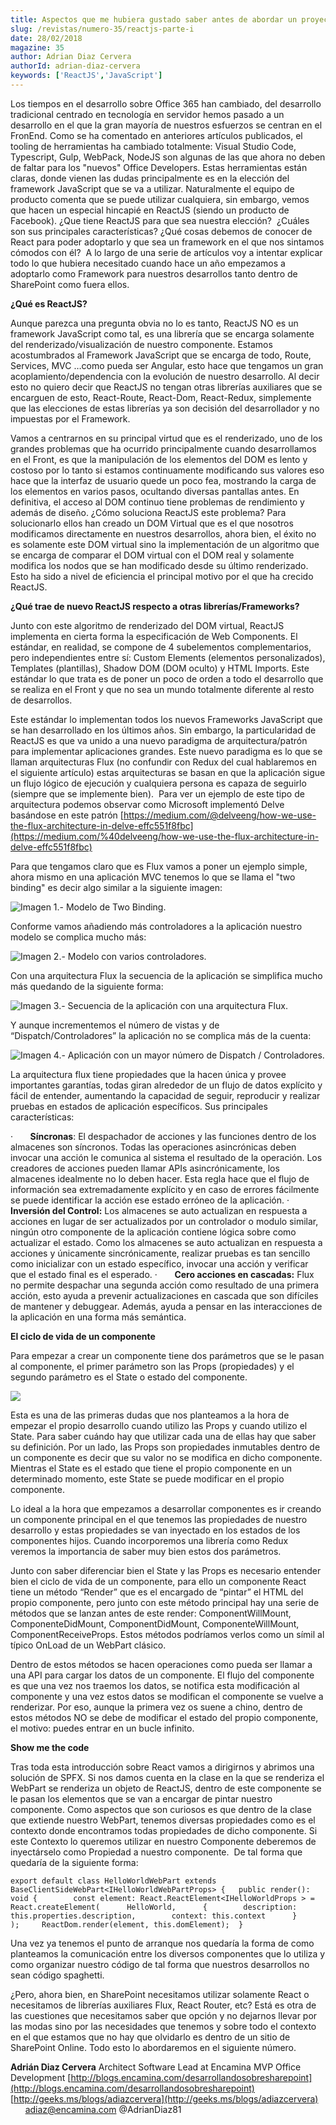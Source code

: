 ```yaml
---
title: Aspectos que me hubiera gustado saber antes de abordar un proyecto de ReactJS - Parte I
slug: /revistas/numero-35/reactjs-parte-i
date: 28/02/2018
magazine: 35
author: Adrian Diaz Cervera
authorId: adrian-diaz-cervera
keywords: ['ReactJS','JavaScript']
---
```






Los tiempos en el desarrollo sobre Office 365 han cambiado, del desarrollo tradicional centrado en tecnología en servidor hemos pasado a un desarrollo en el que la gran mayoría de nuestros esfuerzos se centran en el FronEnd. Como se ha comentado en anteriores artículos publicados, el tooling de herramientas ha cambiado totalmente: Visual Studio Code, Typescript, Gulp, WebPack, NodeJS son algunas de las que ahora no deben de faltar para los "nuevos" Office Developers. Estas herramientas están claras, donde vienen las dudas principalmente es en la elección del framework JavaScript que se va a utilizar. Naturalmente el equipo de producto comenta que se puede utilizar cualquiera, sin embargo, vemos que hacen un especial hincapié en ReactJS (siendo un producto de Facebook). ¿Que tiene ReactJS para que sea nuestra elección?  ¿Cuáles son sus principales características? ¿Qué cosas debemos de conocer de React para poder adoptarlo y que sea un framework en el que nos sintamos cómodos con él?  A lo largo de una serie de artículos voy a intentar explicar todo lo que hubiera necesitado cuando hace un año empezamos a adoptarlo como Framework para nuestros desarrollos tanto dentro de SharePoint como fuera ellos.

**¿Qué es ReactJS?**

Aunque parezca una pregunta obvia no lo es tanto, ReactJS NO es un framework JavaScript como tal, es una librería que se encarga solamente del renderizado/visualización de nuestro componente. Estamos acostumbrados al Framework JavaScript que se encarga de todo, Route, Services, MVC …como pueda ser Angular, esto hace que tengamos un gran acoplamiento/dependencia con la evolución de nuestro desarrollo. Al decir esto no quiero decir que ReactJS no tengan otras librerías auxiliares que se encarguen de esto, React-Route, React-Dom, React-Redux, simplemente que las elecciones de estas librerías ya son decisión del desarrollador y no impuestas por el Framework.

Vamos a centrarnos en su principal virtud que es el renderizado, uno de los grandes problemas que ha ocurrido principalmente cuando desarrollamos en el Front, es que la manipulación de los elementos del DOM es lento y costoso por lo tanto si estamos continuamente modificando sus valores eso hace que la interfaz de usuario quede un poco fea, mostrando la carga de los elementos en varios pasos, ocultando diversas pantallas antes. En definitiva, el acceso al DOM continuo tiene problemas de rendimiento y además de diseño. ¿Cómo soluciona ReactJS este problema? Para solucionarlo ellos han creado un DOM Virtual que es el que nosotros modificamos directamente en nuestros desarrollos, ahora bien, el éxito no es solamente este DOM virtual sino la implementación de un algoritmo que se encarga de comparar el DOM virtual con el DOM real y solamente modifica los nodos que se han modificado desde su último renderizado. Esto ha sido a nivel de eficiencia el principal motivo por el que ha crecido ReactJS.

**¿Qué trae de nuevo ReactJS respecto a otras librerías/Frameworks?**

Junto con este algoritmo de renderizado del DOM virtual, ReactJS implementa en cierta forma la especificación de Web Components. El estándar, en realidad, se compone de 4 subelementos complementarios, pero independientes entre sí: Custom Elements (elementos personalizados), Templates (plantillas), Shadow DOM (DOM oculto) y HTML Imports. Este estándar lo que trata es de poner un poco de orden a todo el desarrollo que se realiza en el Front y que no sea un mundo totalmente diferente al resto de desarrollos.

Este estándar lo implementan todos los nuevos Frameworks JavaScript que se han desarrollado en los últimos años. Sin embargo, la particularidad de ReactJS es que va unido a una nuevo paradigma de arquitectura/patrón para implementar aplicaciones grandes. Este nuevo paradigma es lo que se llaman arquitecturas Flux (no confundir con Redux del cual hablaremos en el siguiente artículo) estas arquitecturas se basan en que la aplicación sigue un flujo lógico de ejecución y cualquiera persona es capaza de seguirlo (siempre que se implemente bien).  Para ver un ejemplo de este tipo de arquitectura podemos observar como Microsoft implementó Delve basándose en este patrón [https://medium.com/@delveeng/how-we-use-the-flux-architecture-in-delve-effc551f8fbc](https://medium.com/%40delveeng/how-we-use-the-flux-architecture-in-delve-effc551f8fbc)

Para que tengamos claro que es Flux vamos a poner un ejemplo simple, ahora mismo en una aplicación MVC tenemos lo que se llama el "two binding" es decir algo similar a la siguiente imagen:

![Imagen 1.- Modelo de Two Binding.](../../../images/numero35/reactjs-parte-i/image1.png)

Conforme vamos añadiendo más controladores a la aplicación nuestro modelo se complica mucho más:

![Imagen 2.- Modelo con varios controladores.](../../../images/numero35/reactjs-parte-i/image2.png)

Con una arquitectura Flux la secuencia de la aplicación se simplifica mucho más quedando de la siguiente forma:

![Imagen 3.- Secuencia de la aplicación con una arquitectura Flux.](../../../images/numero35/reactjs-parte-i/image3.png)

Y aunque incrementemos el número de vistas y de “Dispatch/Controladores” la aplicación no se complica más de la cuenta:

![Imagen 4.- Aplicación con un mayor número de Dispatch / Controladores.](../../../images/numero35/reactjs-parte-i/image4.png)

La arquitectura flux tiene propiedades que la hacen única y provee importantes garantías, todas giran alrededor de un flujo de datos explícito y fácil de entender, aumentando la capacidad de seguir, reproducir y realizar pruebas en estados de aplicación específicos. Sus principales características:

·       **Síncronas**: El despachador de acciones y las funciones dentro de los almacenes son síncronos. Todas las operaciones asincrónicas deben invocar una acción le comunica al sistema el resultado de la operación. Los creadores de acciones pueden llamar APIs asincrónicamente, los almacenes idealmente no lo deben hacer. Esta regla hace que el flujo de información sea extremadamente explícito y en caso de errores fácilmente se puede identificar la acción ese estado erróneo de la aplicación.
·       **Inversión del Control:** Los almacenes se auto actualizan en respuesta a acciones en lugar de ser actualizados por un controlador o modulo similar, ningún otro componente de la aplicación contiene lógica sobre como actualizar el estado. Como los almacenes se auto actualizan en respuesta a acciones y únicamente sincrónicamente, realizar pruebas es tan sencillo como inicializar con un estado específico, invocar una acción y verificar que el estado final es el esperado.
·       **Cero acciones en cascadas:** Flux no permite despachar una segunda acción como resultado de una primera acción, esto ayuda a prevenir actualizaciones en cascada que son difíciles de mantener y debuggear. Además, ayuda a pensar en las interacciones de la aplicación en una forma más semántica.

**El ciclo de vida de un componente**

Para empezar a crear un componente tiene dos parámetros que se le pasan al componente, el primer parámetro son las Props (propiedades) y el segundo parámetro es el State o estado del componente.

![](../../../images/numero35/reactjs-parte-i/image5.png)

Esta es una de las primeras dudas que nos planteamos a la hora de empezar el propio desarrollo cuando utilizo las Props y cuando utilizo el State. Para saber cuándo hay que utilizar cada una de ellas hay que saber su definición. Por un lado, las Props son propiedades inmutables dentro de un componente es decir que su valor no se modifica en dicho componente. Mientras el State es el estado que tiene el propio componente en un determinado momento, este State se puede modificar en el propio componente.

Lo ideal a la hora que empezamos a desarrollar componentes es ir creando un componente principal en el que tenemos las propiedades de nuestro desarrollo y estas propiedades se van inyectado en los estados de los componentes hijos. Cuando incorporemos una librería como Redux veremos la importancia de saber muy bien estos dos parámetros.

Junto con saber diferenciar bien el State y las Props es necesario entender bien el ciclo de vida de un componente, para ello un componente React tiene un método “Render” que es el encargado de “pintar” el HTML del propio componente, pero junto con este método principal hay una serie de métodos que se lanzan antes de este render: ComponentWillMount, ComponenteDidMount, ComponentDidMount, ComponenteWillMount, ComponentReceiveProps. Estos métodos podríamos verlos como un símil al típico OnLoad de un WebPart clásico.

Dentro de estos métodos se hacen operaciones como pueda ser llamar a una API para cargar los datos de un componente. El flujo del componente es que una vez nos traemos los datos, se notifica esta modificación al componente y una vez estos datos se modifican el componente se vuelve a renderizar. Por eso, aunque la primera vez os suene a chino, dentro de estos métodos NO se debe de modificar el estado del propio componente, el motivo: puedes entrar en un bucle infinito.

**Show me the code**

Tras toda esta introducción sobre React vamos a dirigirnos y abrimos una solución de SPFX. Si nos damos cuenta en la clase en la que se renderiza el WebPart se renderiza un objeto de ReactJS, dentro de este componente se le pasan los elementos que se van a encargar de pintar nuestro componente. Como aspectos que son curiosos es que dentro de la clase que extiende nuestro WebPart, tenemos diversas propiedades como es el contexto donde encontramos todas propiedades de dicho componente. Si este Contexto lo queremos utilizar en nuestro Componente deberemos de inyectárselo como Propiedad a nuestro componente.  De tal forma que quedaría de la siguiente forma:

```
export default class HelloWorldWebPart extends BaseClientSideWebPart<IHelloWorldWebPartProps> {   public render(): void {        const element: React.ReactElement<IHelloWorldProps > = React.createElement(      HelloWorld,      {        description: this.properties.description,        context: this.context      }    );     ReactDom.render(element, this.domElement);  }
```

Una vez ya tenemos el punto de arranque nos quedaría la forma de como planteamos la comunicación entre los diversos componentes que lo utiliza y como organizar nuestro código de tal forma que nuestros desarrollos no sean código spaghetti.

¿Pero, ahora bien, en SharePoint necesitamos utilizar solamente React o necesitamos de librerías auxiliares Flux, React Router, etc? Está es otra de las cuestiones que necesitamos saber que opción y no dejarnos llevar por las modas sino por las necesidades que tenemos y sobre todo el contexto en el que estamos que no hay que olvidarlo es dentro de un sitio de SharePoint Online. Todo esto lo abordaremos en el siguiente número.


**Adrián Diaz Cervera**
Architect Software Lead at Encamina
MVP Office Development
[http://blogs.encamina.com/desarrollandosobresharepoint](http://blogs.encamina.com/desarrollandosobresharepoint)
[http://geeks.ms/blogs/adiazcervera](http://geeks.ms/blogs/adiazcervera)        
adiaz@encamina.com @AdrianDiaz81​

